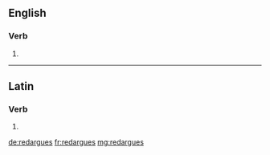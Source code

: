 ==English==

===Verb===
{{head|en}}

# {{en-third-person singular of|redargue}}

----

==Latin==

===Verb===
{{la-verb-form|redarguēs}}

# {{conjugation of|redarguo|redarguō|2|s|fut|act|ind|lang=la}}

[[de:redargues]]
[[fr:redargues]]
[[mg:redargues]]